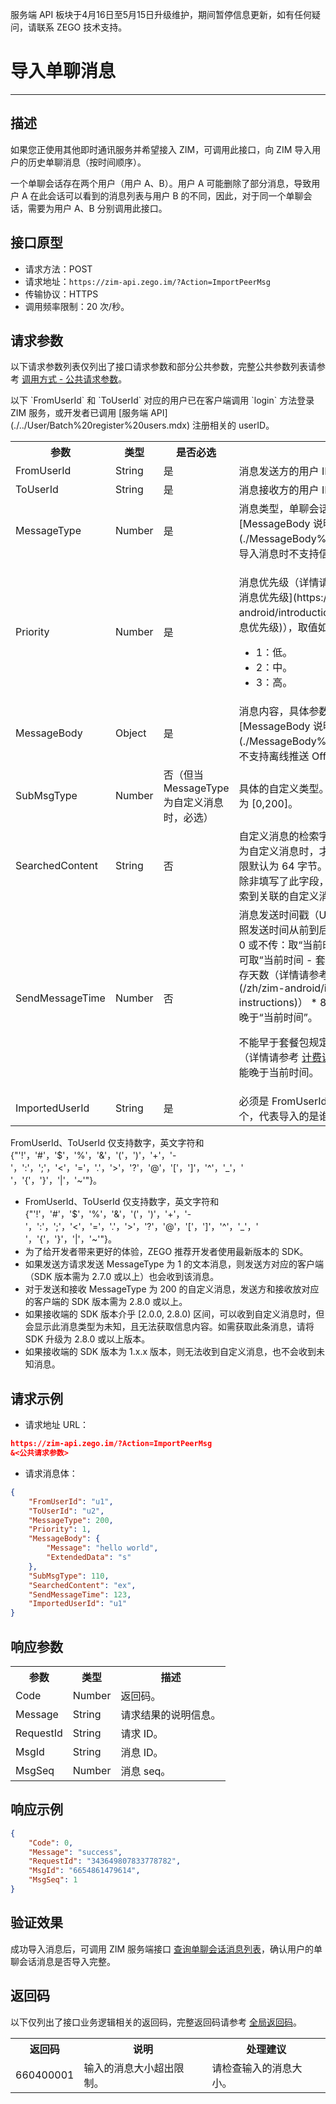 <Warning title="警告">服务端 API 板块于4月16日至5月15日升级维护，期间暂停信息更新，如有任何疑问，请联系 ZEGO 技术支持。</Warning>
# 导入单聊消息

- - -

## 描述

如果您正使用其他即时通讯服务并希望接入 ZIM，可调用此接口，向 ZIM 导入用户的历史单聊消息（按时间顺序）。

一个单聊会话存在两个用户（用户 A、B）。用户 A 可能删除了部分消息，导致用户 A 在此会话可以看到的消息列表与用户 B 的不同，因此，对于同一个单聊会话，需要为用户 A、B 分别调用此接口。

## 接口原型

- 请求方法：POST
- 请求地址：`https://zim-api.zego.im/?Action=ImportPeerMsg`
- 传输协议：HTTPS
- 调用频率限制：20 次/秒。

## 请求参数

以下请求参数列表仅列出了接口请求参数和部分公共参数，完整公共参数列表请参考 [调用方式 - 公共请求参数](../Accessing%20Server%20APIs.mdx#2-公共参数)。


<Note title="说明">
以下 `FromUserId` 和 `ToUserId` 对应的用户已在客户端调用 `login` 方法登录 ZIM 服务，或开发者已调用 [服务端 API](./../User/Batch%20register%20users.mdx) 注册相关的 userID。
</Note>

<table>
<tbody><tr>
<th>参数</th>
<th>类型</th>
<th>是否必选</th>
<th>描述</th>
</tr>
<tr>
<td>FromUserId</td>
<td>String</td>
<td>是</td>
<td>消息发送方的用户 ID。</td>
</tr>
<tr>
<td>ToUserId</td>
<td>String</td>
<td>是</td>
<td>消息接收方的用户 ID。</td>
</tr>
<tr>
<td>MessageType</td>
<td>Number</td>
<td>是</td>
<td>消息类型，单聊会话的适用类型请参考 [MessageBody 说明](./MessageBody%20Introduction.mdx)，导入消息时不支持信令消息。</td>
</tr>
<tr>
<td>Priority</td>
<td>Number</td>
<td>是</td>
<td><p>消息优先级（详情请参考 [基本概念介绍 - 消息优先级](https://doc-zh.zego.im/zim-android/introduction/basic-concepts#消息优先级)），取值如下：</p><ul><li>1：低。</li><li>2：中。</li><li>3：高。</li></ul></td>
</tr>
<tr>
<td>MessageBody</td>
<td>Object</td>
<td>是</td>
<td>消息内容，具体参数格式请参考 [MessageBody 说明](./MessageBody%20Introduction.mdx)，不支持离线推送 OfflinePush。</td>
</tr>
<tr>
<td>SubMsgType</td>
<td>Number</td>
<td>否（但当 MessageType 为自定义消息时，必选）</td>
<td>具体的自定义类型。值由您定义，取值范围为 [0,200]。</td>
</tr>
<tr>
<td>SearchedContent</td>
<td>String</td>
<td>否</td>
<td>自定义消息的检索字段。当 MessageType 为自定义消息时，才可填写此字段，长度上限默认为 64 字节。此字段作用于客户端，除非填写了此字段，否则无法通过客户端搜索到关联的自定义消息。</td>
</tr>
<tr>
<td>SendMessageTime</td>
<td>Number</td>
<td>否</td>
<td>
消息发送时间戳（Unix，毫秒级别）。请按照发送时间从前到后的顺序进行导入。
- 传 0 或不传：取“当前时间”。
- 其他值：最早可取“当前时间 - 套餐包规定的历史消息保存天数（详情请参考 [计费说明 - 版本说明](/zh/zim-android/introduction/billing-instructions)） * 86400000”，最晚不得晚于“当前时间”。

不能早于套餐包规定的历史消息保存天数（详情请参考 [计费说明 - 版本说明](/zh/zim-android/introduction/billing-instructions)），也不能晚于当前时间。
</td>
</tr>
<tr>
<td>ImportedUserId</td>
<td>String</td>
<td>是</td>
<td>必须是 FromUserId 或 ToUserId中的一个，代表导入的是谁的单聊会话消息列表。</td>
</tr>
</tbody></table>

<Note title="说明">

FromUserId、ToUserId 仅支持数字，英文字符和 {"'!'，'#'，'$'，'%'，'&'，'('，')'，'+'，'-'，':'，';'，'<'，'='，'.'，'>'，'?'，'@'，'['，']'，'^'，'_'，' '，'{'，'}'，'|'，'~'"}。
</Note>

<Note title="说明">

- FromUserId、ToUserId 仅支持数字，英文字符和 {"'!'，'#'，'$'，'%'，'&'，'('，')'，'+'，'-'，':'，';'，'<'，'='，'.'，'>'，'?'，'@'，'['，']'，'^'，'_'，' '，'{'，'}'，'|'，'~'"}。
- 为了给开发者带来更好的体验，ZEGO 推荐开发者使用最新版本的 SDK。
- 如果发送方请求发送 MessageType 为 1 的文本消息，则发送方对应的客户端（SDK 版本需为 2.7.0 或以上）也会收到该消息。
- 对于发送和接收 MessageType 为 200 的自定义消息，发送方和接收放对应的客户端的 SDK 版本需为 2.8.0 或以上。
- 如果接收端的 SDK 版本介乎 [2.0.0, 2.8.0) 区间，可以收到自定义消息时，但会显示此消息类型为未知，且无法获取信息内容。如需获取此条消息，请将 SDK 升级为 2.8.0 或以上版本。
- 如果接收端的 SDK 版本为 1.x.x 版本，则无法收到自定义消息，也不会收到未知消息。
</Note>


## 请求示例

- 请求地址 URL：

```json
https://zim-api.zego.im/?Action=ImportPeerMsg
&<公共请求参数>
```

- 请求消息体：

```json
{
    "FromUserId": "u1",
    "ToUserId": "u2",
    "MessageType": 200,
    "Priority": 1,
    "MessageBody": {
        "Message": "hello world",
        "ExtendedData": "s"
    },
    "SubMsgType": 110,
    "SearchedContent": "ex",
    "SendMessageTime": 123,
    "ImportedUserId": "u1"
}
```

## 响应参数

<table>
<tbody><tr data-row-level="1">
<th>参数</th>
<th>类型</th>
<th>描述</th>
</tr>
<tr data-row-level="2">
<td>Code</td>
<td>Number</td>
<td>
返回码。
</td>
</tr>
<tr data-row-level="3">
<td>Message</td>
<td>String</td>
<td>请求结果的说明信息。</td>
</tr>
<tr data-row-level="4">
<td>RequestId</td>
<td>String</td>
<td>请求 ID。</td>
</tr>
<tr data-row-level="5">
<td>MsgId</td>
<td>String</td>
<td>消息 ID。</td>
</tr>
<tr data-row-level="6">
<td>MsgSeq</td>
<td>Number</td>
<td>消息 seq。</td>
</tr>
</tbody></table>


## 响应示例

```json
{
    "Code": 0,
    "Message": "success",
    "RequestId": "343649807833778782",
    "MsgId": "6654861479614",
    "MsgSeq": 1
}
```

## 验证效果

成功导入消息后，可调用 ZIM 服务端接口 [查询单聊会话消息列表](../Conversation/Query%20the%20message%20list%20of%20one-on-one%20chats.mdx)，确认用户的单聊会话消息是否导入完整。

## 返回码

以下仅列出了接口业务逻辑相关的返回码，完整返回码请参考 [全局返回码](../Return%20codes.mdx)。

<table>
<tbody><tr>
<th>返回码</th>
<th>说明</th>
<th>处理建议</th>
</tr>
<tr>
<td>660400001</td>
<td>输入的消息大小超出限制。</td>
<td>请检查输入的消息大小。</td>
</tr>
</tbody></table>
